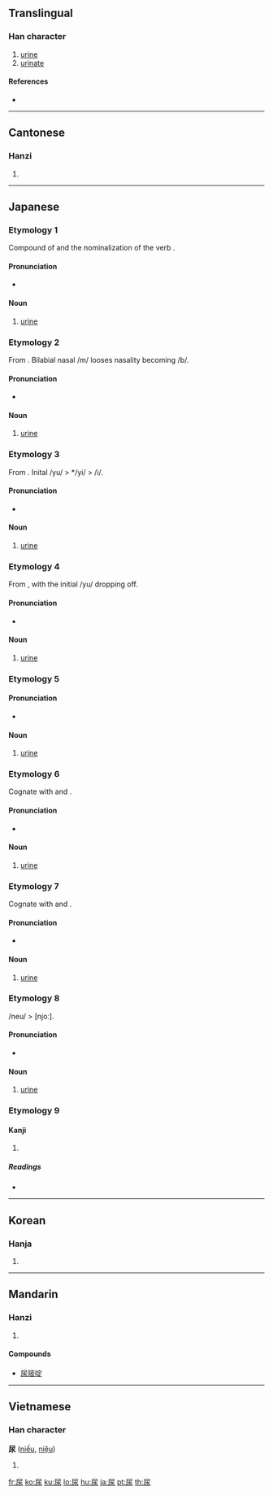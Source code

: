 {{also|尿}}
==Translingual==

===Han character===
{{Han char|rn=44|rad=尸|as=04|sn=7|four=7723<sub>2</sub>|canj=尸水 (SE)}}

# [[urine]]
# [[urinate]]

====References====
* {{Han ref|kx=0300.200|dkj=07651|dj=0596.130|hdz=20966.150|uh=5C3F|ud=23615|bh=A7BF|bd=42943}}

----

==Cantonese==

===Hanzi===
{{yue-hanzi|jyut=|y=niu6, seui1}}

# {{defn|Cantonese|sort=尸04}}

----

==Japanese==

===Etymology 1===
Compound of {{term|湯|yu|warm water}} and the nominalization of the verb {{term|放る|mar-|excrete}}.

====Pronunciation====
* {{IPA|/jumari/|lang=ja}}

====Noun====
{{ja-pos|k|proper|hira=ゆまり|rom=yumari}}

# [[urine]]

===Etymology 2===
From {{term|尿|yumari|id}}. Bilabial nasal /m/ looses nasality becoming /b/.

====Pronunciation====
* {{IPA|/jubari/|lang=ja}}

====Noun====
{{ja-pos|k|proper|hira=ゆばり|rom=yubari}}

# [[urine]]

===Etymology 3===
From {{term|尿|yubari|id}}. Inital /yu/ > */yi/ > /i/.

====Pronunciation====
* {{IPA|/ibari/|lang=ja}}

====Noun====
{{ja-pos|k|proper|hira=いばり|rom=ibari}}

# [[urine]]

===Etymology 4===
From {{term|尿|yubari|id}}, with the initial /yu/ dropping off.

====Pronunciation====
* {{IPA|/bari/|lang=ja}}

====Noun====
{{ja-pos|k|proper|hira=ばり|rom=bari}}

# [[urine]]

===Etymology 5===

====Pronunciation====
* {{IPA|/ɕito/|lang=ja}}

====Noun====
{{ja-pos|k|proper|hira=しと|rom=shito}}

# [[urine]]

===Etymology 6===
Cognate with {{term|尿|shito|id}} and {{term|尿|shii|id}}.

====Pronunciation====
* {{IPA|/ɕiɕi/|lang=ja}}

====Noun====
{{ja-pos|k|proper|hira=しし|rom=shishi}}

# [[urine]]

===Etymology 7===
Cognate with {{term|尿|shito|id}} and {{term|尿|shishi|id}}.

====Pronunciation====
* {{IPA|/ɕiː/|lang=ja}}

====Noun====
{{ja-pos|k|proper|hira=しい|rom=shii}}

# [[urine]]

===Etymology 8===
/neu/ > [njoː].

====Pronunciation====
* {{IPA|/njoː/|lang=ja}}

====Noun====
{{ja-pos|k|proper|hira=にょう|hhira=ねう|rom=nyō}}

# [[urine]]

===Etymology 9===

====Kanji====
{{ja-kanji|grade=c|rs=尸04}}

# {{defn|Japanese}}

=====Readings=====
* {{ja-readings|on=[[にょう]] (nyō)|kun=[[いばり]] (ibari)}}

----

==Korean==

===Hanja===
{{ko-hanja|hangeul=뇨|rv=nyo|mr=nyo}}

# {{defn|Korean|sort=尸04}}

----

==Mandarin==

===Hanzi===
{{cmn-hanzi|pin=[[niào]] ([[niao4]]), [[suī]] ([[sui1]])|wg=niao<sup>4</sup>, sui<sup>1</sup>}}

# {{defn|Mandarin|sort=尸04}}

====Compounds====
* [[尿嘧啶]]

----

==Vietnamese==

===Han character===
'''尿''' ([[niếu]], [[niệu]])

# {{defn|Vietnamese}}

[[fr:尿]]
[[ko:尿]]
[[ku:尿]]
[[lo:尿]]
[[hu:尿]]
[[ja:尿]]
[[pt:尿]]
[[th:尿]]